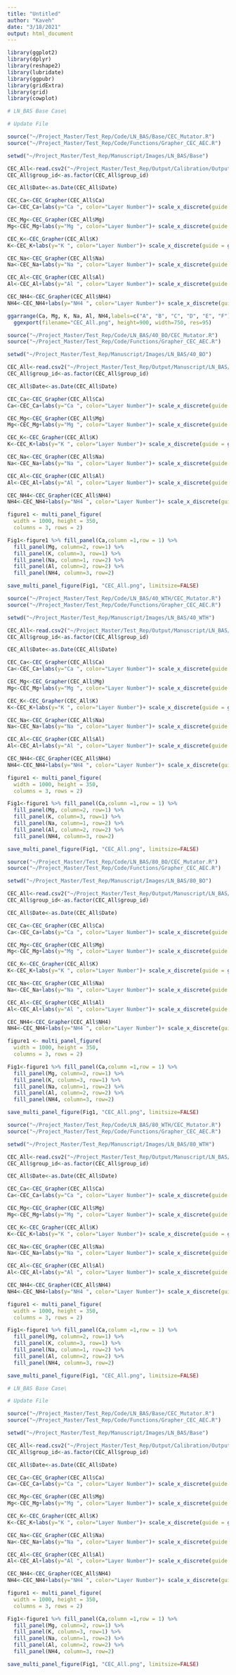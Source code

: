 ```yaml
---
title: "Untitled"
author: "Kaveh"
date: "3/18/2021"
output: html_document
---
```

```r
library(ggplot2)
library(dplyr)
library(reshape2)
library(lubridate)
library(ggpubr)
library(gridExtra)
library(grid)
library(cowplot)
```


```r
# LN_BAS Base Case\

# Update File

source("~/Project_Master/Test_Rep/Code/LN_BAS/Base/CEC_Mutator.R")
source("~/Project_Master/Test_Rep/Code/Functions/Grapher_CEC_AEC.R")

setwd("~/Project_Master/Test_Rep/Manuscript/Images/LN_BAS/Base")

CEC_All<-read.csv2("~/Project_Master/Test_Rep/Output/Calibration/Output_LN_BAS/Edited Data/CEC_All.csv", header=TRUE)
CEC_All$group_id<-as.factor(CEC_All$group_id)

CEC_All$Date<-as.Date(CEC_All$Date)

CEC_Ca<-CEC_Grapher(CEC_All$Ca)
Ca<-CEC_Ca+labs(y="Ca ", color="Layer Number")+ scale_x_discrete(guide = guide_axis(check.overlap = TRUE))+ scale_x_date(date_labels = "%Y")

CEC_Mg<-CEC_Grapher(CEC_All$Mg)
Mg<-CEC_Mg+labs(y="Mg ", color="Layer Number")+ scale_x_discrete(guide = guide_axis(check.overlap = TRUE))+ scale_x_date(date_labels = "%Y")

CEC_K<-CEC_Grapher(CEC_All$K)
K<-CEC_K+labs(y="K ", color="Layer Number")+ scale_x_discrete(guide = guide_axis(check.overlap = TRUE))+ scale_x_date(date_labels = "%Y")

CEC_Na<-CEC_Grapher(CEC_All$Na)
Na<-CEC_Na+labs(y="Na ", color="Layer Number")+ scale_x_discrete(guide = guide_axis(check.overlap = TRUE))+ scale_x_date(date_labels = "%Y")

CEC_Al<-CEC_Grapher(CEC_All$Al)
Al<-CEC_Al+labs(y="Al ", color="Layer Number")+ scale_x_discrete(guide = guide_axis(check.overlap = TRUE))+ scale_x_date(date_labels = "%Y")

CEC_NH4<-CEC_Grapher(CEC_All$NH4)
NH4<-CEC_NH4+labs(y="NH4 ", color="Layer Number")+ scale_x_discrete(guide = guide_axis(check.overlap = TRUE))+ scale_x_date(date_labels = "%Y")

ggarrange(Ca, Mg, K, Na, Al, NH4,labels=c("A", "B", "C", "D", "E", "F"),ncol = 2, nrow = 3) %>%
  ggexport(filename="CEC_All.png", height=900, width=750, res=95)

```

```r
source("~/Project_Master/Test_Rep/Code/LN_BAS/40_BO/CEC_Mutator.R")
source("~/Project_Master/Test_Rep/Code/Functions/Grapher_CEC_AEC.R")

setwd("~/Project_Master/Test_Rep/Manuscript/Images/LN_BAS/40_BO")

CEC_All<-read.csv2("~/Project_Master/Test_Rep/Output/Manuscript/LN_BAS/40_BO/Edited Data/CEC_All.csv", header=TRUE)
CEC_All$group_id<-as.factor(CEC_All$group_id)

CEC_All$Date<-as.Date(CEC_All$Date)

CEC_Ca<-CEC_Grapher(CEC_All$Ca)
Ca<-CEC_Ca+labs(y="Ca ", color="Layer Number")+ scale_x_discrete(guide = guide_axis(check.overlap = TRUE))+ scale_x_date(date_labels = "%Y")

CEC_Mg<-CEC_Grapher(CEC_All$Mg)
Mg<-CEC_Mg+labs(y="Mg ", color="Layer Number")+ scale_x_discrete(guide = guide_axis(check.overlap = TRUE))+ scale_x_date(date_labels = "%Y")

CEC_K<-CEC_Grapher(CEC_All$K)
K<-CEC_K+labs(y="K ", color="Layer Number")+ scale_x_discrete(guide = guide_axis(check.overlap = TRUE))+ scale_x_date(date_labels = "%Y")

CEC_Na<-CEC_Grapher(CEC_All$Na)
Na<-CEC_Na+labs(y="Na ", color="Layer Number")+ scale_x_discrete(guide = guide_axis(check.overlap = TRUE))+ scale_x_date(date_labels = "%Y")

CEC_Al<-CEC_Grapher(CEC_All$Al)
Al<-CEC_Al+labs(y="Al ", color="Layer Number")+ scale_x_discrete(guide = guide_axis(check.overlap = TRUE))+ scale_x_date(date_labels = "%Y")

CEC_NH4<-CEC_Grapher(CEC_All$NH4)
NH4<-CEC_NH4+labs(y="NH4 ", color="Layer Number")+ scale_x_discrete(guide = guide_axis(check.overlap = TRUE))+ scale_x_date(date_labels = "%Y")

figure1 <- multi_panel_figure(
  width = 1000, height = 350,
  columns = 3, rows = 2)

Fig1<-figure1 %>% fill_panel(Ca,column =1,row = 1) %>%
  fill_panel(Mg, column=2, row=1) %>%
  fill_panel(K, column=3, row=1) %>%
  fill_panel(Na, column=1, row=2) %>%
  fill_panel(Al, column=2, row=2) %>%
  fill_panel(NH4, column=3, row=2)

save_multi_panel_figure(Fig1, "CEC_All.png", limitsize=FALSE)
```

```r
source("~/Project_Master/Test_Rep/Code/LN_BAS/40_WTH/CEC_Mutator.R")
source("~/Project_Master/Test_Rep/Code/Functions/Grapher_CEC_AEC.R")

setwd("~/Project_Master/Test_Rep/Manuscript/Images/LN_BAS/40_WTH")

CEC_All<-read.csv2("~/Project_Master/Test_Rep/Output/Manuscript/LN_BAS/40_WTH/Edited Data/CEC_All.csv", header=TRUE)
CEC_All$group_id<-as.factor(CEC_All$group_id)

CEC_All$Date<-as.Date(CEC_All$Date)

CEC_Ca<-CEC_Grapher(CEC_All$Ca)
Ca<-CEC_Ca+labs(y="Ca ", color="Layer Number")+ scale_x_discrete(guide = guide_axis(check.overlap = TRUE))+ scale_x_date(date_labels = "%Y")

CEC_Mg<-CEC_Grapher(CEC_All$Mg)
Mg<-CEC_Mg+labs(y="Mg ", color="Layer Number")+ scale_x_discrete(guide = guide_axis(check.overlap = TRUE))+ scale_x_date(date_labels = "%Y")

CEC_K<-CEC_Grapher(CEC_All$K)
K<-CEC_K+labs(y="K ", color="Layer Number")+ scale_x_discrete(guide = guide_axis(check.overlap = TRUE))+ scale_x_date(date_labels = "%Y")

CEC_Na<-CEC_Grapher(CEC_All$Na)
Na<-CEC_Na+labs(y="Na ", color="Layer Number")+ scale_x_discrete(guide = guide_axis(check.overlap = TRUE))+ scale_x_date(date_labels = "%Y")

CEC_Al<-CEC_Grapher(CEC_All$Al)
Al<-CEC_Al+labs(y="Al ", color="Layer Number")+ scale_x_discrete(guide = guide_axis(check.overlap = TRUE))+ scale_x_date(date_labels = "%Y")

CEC_NH4<-CEC_Grapher(CEC_All$NH4)
NH4<-CEC_NH4+labs(y="NH4 ", color="Layer Number")+ scale_x_discrete(guide = guide_axis(check.overlap = TRUE))+ scale_x_date(date_labels = "%Y")

figure1 <- multi_panel_figure(
  width = 1000, height = 350,
  columns = 3, rows = 2)

Fig1<-figure1 %>% fill_panel(Ca,column =1,row = 1) %>%
  fill_panel(Mg, column=2, row=1) %>%
  fill_panel(K, column=3, row=1) %>%
  fill_panel(Na, column=1, row=2) %>%
  fill_panel(Al, column=2, row=2) %>%
  fill_panel(NH4, column=3, row=2)

save_multi_panel_figure(Fig1, "CEC_All.png", limitsize=FALSE)
```

```r
source("~/Project_Master/Test_Rep/Code/LN_BAS/80_BO/CEC_Mutator.R")
source("~/Project_Master/Test_Rep/Code/Functions/Grapher_CEC_AEC.R")

setwd("~/Project_Master/Test_Rep/Manuscript/Images/LN_BAS/80_BO")

CEC_All<-read.csv2("~/Project_Master/Test_Rep/Output/Manuscript/LN_BAS/80_BO/Edited Data/CEC_All.csv", header=TRUE)
CEC_All$group_id<-as.factor(CEC_All$group_id)

CEC_All$Date<-as.Date(CEC_All$Date)

CEC_Ca<-CEC_Grapher(CEC_All$Ca)
Ca<-CEC_Ca+labs(y="Ca ", color="Layer Number")+ scale_x_discrete(guide = guide_axis(check.overlap = TRUE))+ scale_x_date(date_labels = "%Y")

CEC_Mg<-CEC_Grapher(CEC_All$Mg)
Mg<-CEC_Mg+labs(y="Mg ", color="Layer Number")+ scale_x_discrete(guide = guide_axis(check.overlap = TRUE))+ scale_x_date(date_labels = "%Y")

CEC_K<-CEC_Grapher(CEC_All$K)
K<-CEC_K+labs(y="K ", color="Layer Number")+ scale_x_discrete(guide = guide_axis(check.overlap = TRUE))+ scale_x_date(date_labels = "%Y")

CEC_Na<-CEC_Grapher(CEC_All$Na)
Na<-CEC_Na+labs(y="Na ", color="Layer Number")+ scale_x_discrete(guide = guide_axis(check.overlap = TRUE))+ scale_x_date(date_labels = "%Y")

CEC_Al<-CEC_Grapher(CEC_All$Al)
Al<-CEC_Al+labs(y="Al ", color="Layer Number")+ scale_x_discrete(guide = guide_axis(check.overlap = TRUE))+ scale_x_date(date_labels = "%Y")

CEC_NH4<-CEC_Grapher(CEC_All$NH4)
NH4<-CEC_NH4+labs(y="NH4 ", color="Layer Number")+ scale_x_discrete(guide = guide_axis(check.overlap = TRUE))+ scale_x_date(date_labels = "%Y")

figure1 <- multi_panel_figure(
  width = 1000, height = 350,
  columns = 3, rows = 2)

Fig1<-figure1 %>% fill_panel(Ca,column =1,row = 1) %>%
  fill_panel(Mg, column=2, row=1) %>%
  fill_panel(K, column=3, row=1) %>%
  fill_panel(Na, column=1, row=2) %>%
  fill_panel(Al, column=2, row=2) %>%
  fill_panel(NH4, column=3, row=2)

save_multi_panel_figure(Fig1, "CEC_All.png", limitsize=FALSE)
```

```r
source("~/Project_Master/Test_Rep/Code/LN_BAS/80_WTH/CEC_Mutator.R")
source("~/Project_Master/Test_Rep/Code/Functions/Grapher_CEC_AEC.R")

setwd("~/Project_Master/Test_Rep/Manuscript/Images/LN_BAS/80_WTH")

CEC_All<-read.csv2("~/Project_Master/Test_Rep/Output/Manuscript/LN_BAS/80_WTH/Edited Data/CEC_All.csv", header=TRUE)
CEC_All$group_id<-as.factor(CEC_All$group_id)

CEC_All$Date<-as.Date(CEC_All$Date)

CEC_Ca<-CEC_Grapher(CEC_All$Ca)
Ca<-CEC_Ca+labs(y="Ca ", color="Layer Number")+ scale_x_discrete(guide = guide_axis(check.overlap = TRUE))+ scale_x_date(date_labels = "%Y")

CEC_Mg<-CEC_Grapher(CEC_All$Mg)
Mg<-CEC_Mg+labs(y="Mg ", color="Layer Number")+ scale_x_discrete(guide = guide_axis(check.overlap = TRUE))+ scale_x_date(date_labels = "%Y")

CEC_K<-CEC_Grapher(CEC_All$K)
K<-CEC_K+labs(y="K ", color="Layer Number")+ scale_x_discrete(guide = guide_axis(check.overlap = TRUE))+ scale_x_date(date_labels = "%Y")

CEC_Na<-CEC_Grapher(CEC_All$Na)
Na<-CEC_Na+labs(y="Na ", color="Layer Number")+ scale_x_discrete(guide = guide_axis(check.overlap = TRUE))+ scale_x_date(date_labels = "%Y")

CEC_Al<-CEC_Grapher(CEC_All$Al)
Al<-CEC_Al+labs(y="Al ", color="Layer Number")+ scale_x_discrete(guide = guide_axis(check.overlap = TRUE))+ scale_x_date(date_labels = "%Y")

CEC_NH4<-CEC_Grapher(CEC_All$NH4)
NH4<-CEC_NH4+labs(y="NH4 ", color="Layer Number")+ scale_x_discrete(guide = guide_axis(check.overlap = TRUE))+ scale_x_date(date_labels = "%Y")

figure1 <- multi_panel_figure(
  width = 1000, height = 350,
  columns = 3, rows = 2)

Fig1<-figure1 %>% fill_panel(Ca,column =1,row = 1) %>%
  fill_panel(Mg, column=2, row=1) %>%
  fill_panel(K, column=3, row=1) %>%
  fill_panel(Na, column=1, row=2) %>%
  fill_panel(Al, column=2, row=2) %>%
  fill_panel(NH4, column=3, row=2)

save_multi_panel_figure(Fig1, "CEC_All.png", limitsize=FALSE)
```



```r
# LN_BAS Base Case\

# Update File

source("~/Project_Master/Test_Rep/Code/LN_BAS/Base/CEC_Mutator.R")
source("~/Project_Master/Test_Rep/Code/Functions/Grapher_CEC_AEC.R")

setwd("~/Project_Master/Test_Rep/Manuscript/Images/LN_BAS/Base")

CEC_All<-read.csv2("~/Project_Master/Test_Rep/Output/Calibration/Output_LN_BAS/Edited Data/CEC_All.csv", header=TRUE)
CEC_All$group_id<-as.factor(CEC_All$group_id)

CEC_All$Date<-as.Date(CEC_All$Date)

CEC_Ca<-CEC_Grapher(CEC_All$Ca)
Ca<-CEC_Ca+labs(y="Ca ", color="Layer Number")+ scale_x_discrete(guide = guide_axis(check.overlap = TRUE))+ scale_x_date(date_labels = "%Y")

CEC_Mg<-CEC_Grapher(CEC_All$Mg)
Mg<-CEC_Mg+labs(y="Mg ", color="Layer Number")+ scale_x_discrete(guide = guide_axis(check.overlap = TRUE))+ scale_x_date(date_labels = "%Y")

CEC_K<-CEC_Grapher(CEC_All$K)
K<-CEC_K+labs(y="K ", color="Layer Number")+ scale_x_discrete(guide = guide_axis(check.overlap = TRUE))+ scale_x_date(date_labels = "%Y")

CEC_Na<-CEC_Grapher(CEC_All$Na)
Na<-CEC_Na+labs(y="Na ", color="Layer Number")+ scale_x_discrete(guide = guide_axis(check.overlap = TRUE))+ scale_x_date(date_labels = "%Y")

CEC_Al<-CEC_Grapher(CEC_All$Al)
Al<-CEC_Al+labs(y="Al ", color="Layer Number")+ scale_x_discrete(guide = guide_axis(check.overlap = TRUE))+ scale_x_date(date_labels = "%Y")

CEC_NH4<-CEC_Grapher(CEC_All$NH4)
NH4<-CEC_NH4+labs(y="NH4 ", color="Layer Number")+ scale_x_discrete(guide = guide_axis(check.overlap = TRUE))+ scale_x_date(date_labels = "%Y")

figure1 <- multi_panel_figure(
  width = 1000, height = 350,
  columns = 3, rows = 2)

Fig1<-figure1 %>% fill_panel(Ca,column =1,row = 1) %>%
  fill_panel(Mg, column=2, row=1) %>%
  fill_panel(K, column=3, row=1) %>%
  fill_panel(Na, column=1, row=2) %>%
  fill_panel(Al, column=2, row=2) %>%
  fill_panel(NH4, column=3, row=2)

save_multi_panel_figure(Fig1, "CEC_All.png", limitsize=FALSE)
```
